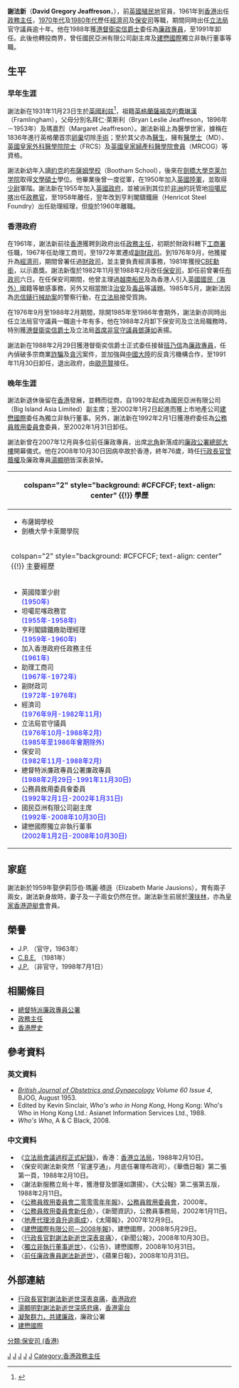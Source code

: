 {{noteTA|G1=UK Places}}
{{Infobox Celebrity
| name = <small>謝法新<br>David Jeaffreson</small>
| image = David Jeaffreson.jpg
|image_size= 150px
| caption =
| birth_date =1931年11月23日
| birth_place ={{UK}}[[利兹|利兹]]
| death_date = 2008年10月30日（76歲）
| death_place= {{HK}}
| occupation = [[殖民地|殖民地]][[官員|官員]]
| nationality = 
| salary = 
| networth = 
| spouse =
| website =
| footnotes = 
}}

'''謝法新'''{{CBE}}{{JP}}（'''David Gregory Jeaffreson'''，{{bd|1931年|11月23日|2008年|10月30日|J}}），前[[英國|英國]][[英國殖民地|殖民地]]官員，1961年到[[香港|香港]]出任[[政務主任|政務主任]]，[[香港1970年代|1970年代]]及[[香港1980年代|1980年代]]歷任[[經濟司|經濟司]]及[[保安司|保安司]]等職，期間同時出任[[立法局|立法局]]官守議員逾十年。他在1988年獲[[香港總督|港督]][[衛奕信|衛奕信爵士]]委任為[[廉政公署_(香港)|廉政專員]]，至1991年卸任。此後他轉投商界，曾任國民亞洲有限公司副主席及[[建懋國際|建懋國際]]獨立非執行董事等職。

==生平==
===早年生涯===
謝法新在1931年11月23日生於[[英國|英國]][[利兹|利兹]]<ref>{{cite web|title=David G Jeaffreson, 1931|url=https://www.familysearch.org/ark:/61903/1:1:QVQ7-43H2|work=England and Wales Birth Registration Index, 1837-2008|via=FamilySearch|date=2014-10-01|access-date=2022-05-08|language=en}}</ref>，祖籍[[英格兰|英格蘭]][[薩福克郡|薩福克]]的[[費琳漢|費琳漢]]（Framlingham），父母分別名拜仁·萊斯利（Bryan Leslie Jeaffreson，1896年－1953年）及瑪嘉烈（Margaret Jeaffreson）。謝法新祖上為醫學世家，據稱在1836年進行英格蘭首宗[[卵巢|卵巢]]切除[[手術|手術]]；至於其父亦為[[醫生|醫生]]，擁有[[醫學士|醫學士]]（MD）、[[英國皇家外科醫學院|英國皇家外科醫學院院士]]（FRCS）及[[英國皇家婦產科醫學院|英國皇家婦產科醫學院會員]]（MRCOG）等資格。

謝法新幼年入讀[[約克|約克]]的[[布薩姆學校|布薩姆學校]]（Bootham School），後來在[[剑桥大学|劍橋大學]][[剑桥大学克莱尔学院|克莱尔学院]]取得[[文學碩士|文學碩士]]學位。他畢業後曾一度從軍，在1950年加入[[英國陸軍|英國陸軍]]，並取得[[少尉|少尉]]軍階。謝法新在1955年加入[[女王陛下政府|英國政府]]，並被派到其位於[[非洲|非洲]]的託管地[[坦噶尼喀|坦噶尼喀]]出任[[政務官|政務官]]，至1958年離任，翌年改到亨利閣鑄鐵廠（Henricot Steel Foundry）出任助理經理，但旋於1960年離職。

===香港政府===
在1961年，謝法新前往[[香港|香港]]獲聘到政府出任[[政務主任|政務主任]]，初期於財政科轄下[[工商署|工商署]]任職，1967年任助理工商司，至1972年累遷成[[副財政司|副財政司]]。到1976年9月，他獲擢升為[[經濟發展及勞工局|經濟司]]，期間曾署任過[[香港特別行政區財政司司長|財政司]]，並主要負責經濟事務，1981年獲授[[CBE|CBE勳銜]]，以示嘉獎。謝法新復於1982年11月至1988年2月改任[[保安司|保安司]]，卸任前曾署任[[布政司|布政司]]六日。在任保安司期間，他曾主理過[[香港越南船民問題|越南船民]]及為香港人引入[[英國國民（海外）|英國國民（海外）]]國籍等敏感事務，另外又相當關注[[香港治安|治安]]及[[毒品|毒品]]等議題。1985年5月，謝新法因為[[忠信錶行械劫案|忠信錶行械劫案]]的警察行動，在[[香港立法局|立法局]]接受質詢。

在1976年9月至1988年2月期間，除開1985年至1986年會期外，謝法新亦同時出任立法局官守議員一職逾十年有多，他在1988年2月卸下保安司及立法局職務時，特別獲[[香港總督|港督]][[衛奕信|衛奕信爵士]]及立法局[[首席非官守議員|首席非官守議員]][[鄧蓮如|鄧蓮如]]表揚。

謝法新在1988年2月29日獲港督衛奕信爵士正式委任接替[[班乃信|班乃信]]為[[廉政公署_(香港)|廉政專員]]，任內偵破多宗商業[[詐騙|詐騙]]及[[貪污|貪污]]案件，並加強與[[中國大陸|中國大陸]]的反貪污機構合作，至1991年11月30日卸任，退出政府，由[[歐亮賢|歐亮賢]]接任。

===晚年生涯===
謝法新退休後留在[[香港|香港]]發展，並轉而從商，自1992年起成為國民亞洲有限公司（Big Island Asia Limited）副主席；至2002年1月2日起進而獲上市地產公司[[建懋國際|建懋國際]]委任為獨立非執行董事。另外，謝法新在1992年2月1日獲港府委任為[[香港公務員敘用委員會|公務員敘用委員會]]委員，至2002年1月31日卸任。

謝法新曾在2007年12月與多位前任廉政專員，出席[[北角|北角]]新落成的[[廉政公署總部大樓|廉政公署總部大樓]]開幕儀式。他在2008年10月30日因病卒故於香港，終年76歲，時任[[香港特別行政區行政長官|行政長官]][[曾蔭權|曾蔭權]]及廉政專員[[湯顯明|湯顯明]]皆深表哀悼。

{| class="infobox bordered" style="width: 17em; font-size: 90%; text-align: left; float:right;" cellpadding="3"
|-
! colspan="2" style="background: #CFCFCF; text-align: center" {{!}} 學歷
|- 
| colspan="2" style="font-size: 90%" |<div style="text-align: left">
*布薩姆學校
*劍橋大學卡萊爾學院
|-
! colspan="2" style="background: #CFCFCF; text-align: center" {{!}} 主要經歷
|- 
| colspan="2" style="font-size: 90%" |<div style="text-align: left">
*英國陸軍少尉<br><span style="color: blue;">(1950年)</span>
*坦噶尼喀政務官<br><span style="color: blue;">(1955年-1958年)</span>
*亨利閣鑄鐵廠助理經理<br><span style="color: blue;">(1959年-1960年)</span>
*加入香港政府任政務主任<br><span style="color: blue;">(1961年)</span>
*助理工商司<br><span style="color: blue;">(1967年-1972年)</span>
*副財政司<br><span style="color: blue;">(1972年-1976年)</span>
*經濟司<br><span style="color: blue;">(1976年9月-1982年11月)</span>
*立法局官守議員<br><span style="color: blue;">(1976年10月-1988年2月)<br>(1985年至1986年會期除外)</span>
*保安司<br><span style="color: blue;">(1982年11月-1988年2月)</span>
*總督特派廉政專員公署廉政專員<br><span style="color: blue;">(1988年2月29日-1991年11月30日)</span>
*公務員敘用委員會委員<br><span style="color: blue;">(1992年2月1日-2002年1月31日)</span>
*國民亞洲有限公司副主席<br><span style="color: blue;">(1992年-2008年10月30日)</span>
*建懋國際獨立非執行董事<br><span style="color: blue;">(2002年1月2日-2008年10月30日)</span>	
</div>
|}

==家庭==
謝法新於1959年娶伊莉莎伯·瑪麗·積遜（Elizabeth Marie Jausions），育有兩子兩女，謝法新身故時，妻子及一子兩女仍然在世。謝法新生前居於[[薄扶林|薄扶林]]，亦為[[香港遊艇會|皇家香港遊艇會]]會員。

==榮譽==
* J.P. （官守，1963年）
* [[CBE|C.B.E.]] （1981年）
* [[太平紳士|J.P.]] （非官守，1998年7月1日）

==相關條目==
* [[廉政公署_(香港)|總督特派廉政專員公署]]
* [[政務主任|政務主任]]
* [[香港歷史|香港歷史]]

==參考資料==
===英文資料===
<div class="references-small">
* ''[http://www3.interscience.wiley.com/journal/119783541/abstract British Journal of Obstetrics and Gynaecology]{{Webarchive|url=https://archive.today/20110813195825/http://www3.interscience.wiley.com/journal/119783541/abstract |date=2011-08-13 }} Volume 60 Issue 4'', BJOG, August 1953.
* Edited by Kevin Sinclair, ''Who's who in Hong Kong'', Hong Kong: Who's Who in Hong Kong Ltd.: Asianet Information Services Ltd., 1988.
* ''Who's Who'', A & C Black, 2008.
</div>

===中文資料===
<div class="references-small">
* 《[http://www.legco.gov.hk/yr87-88/chinese/lc_sitg/hansard/h880210.pdf 立法局會議過程正式紀錄]{{Wayback|url=http://www.legco.gov.hk/yr87-88/chinese/lc_sitg/hansard/h880210.pdf |date=20070927191919 }}》，香港：[[香港立法局|香港立法局]]，1988年2月10日。
* 〈保安司謝法新突然「官運亨通」，月底任署理布政司〉，《華僑日報》第二張第一頁，1988年2月10日。
* 〈謝法新服務立局十年，獲港督及鄧蓮如讚揚〉，《大公報》第二張第五版，1988年2月11日。
* 《[https://web.archive.org/web/20061229232600/http://www.psc.gov.hk/tc_chi/ann_rep/files/00repc.pdf 公務員敘用委員會二零零零年年報]》，[[公務員敘用委員會|公務員敘用委員會]]，2000年。
* 〈[https://web.archive.org/web/20110716082753/http://www.csb.gov.hk/print/tc_chi/info/869.html 公務員敘用委員會新任命]〉，《新聞資訊》，公務員事務局，2002年1月11日。
* 〈[http://the-sun.on.cc/channels/news/20071209/20071209025724_0000.html 地產代理涉貪升逾兩成]{{Wayback|url=http://the-sun.on.cc/channels/news/20071209/20071209025724_0000.html |date=20110723151305 }}〉，《太陽報》，2007年12月9日。
* 《[http://www.capitalfp.com.hk/pdf/0108/BUILDMORE%20AR%20(080523)/C0108_080523_AR.PDF 建懋國際有限公司－2008年報]{{Wayback|url=http://www.capitalfp.com.hk/pdf/0108/BUILDMORE%20AR%20(080523)/C0108_080523_AR.PDF |date=20110721085249 }}》，建懋國際，2008年5月29日。
* 〈[http://www.info.gov.hk/gia/general/200810/30/P200810300273.htm 行政長官對謝法新逝世深表哀痛]{{Wayback|url=http://www.info.gov.hk/gia/general/200810/30/P200810300273.htm |date=20100922072058 }}〉，《新聞公報》，2008年10月30日。
* 〈[http://www.capitalfp.com.hk/pdf/CFP2008/1031/C0108.PDF 獨立非執行董事逝世]{{Wayback|url=http://www.capitalfp.com.hk/pdf/CFP2008/1031/C0108.PDF |date=20110721085406 }}〉，《公告》，建懋國際，2008年10月31日。
* 〈[https://web.archive.org/web/20081102085710/http://www1.appledaily.atnext.com/template/apple/art_main.cfm?iss_id=20081031&sec_id=4104&subsec_id=11867&art_id=11787098 前任廉政專員謝法新逝世]〉，《蘋果日報》，2008年10月31日。
</div>

==外部連結==
* [http://www.info.gov.hk/gia/general/200810/30/P200810300273.htm 行政長官對謝法新逝世深表哀痛]{{Wayback|url=http://www.info.gov.hk/gia/general/200810/30/P200810300273.htm |date=20100922072058 }}，[[香港政府|香港政府]]
* [http://www.rthk.org.hk/rthk/news/expressnews/20081030/news_20081030_55_534371.htm 湯顯明對謝法新逝世深感悲痛]，[[香港電台|香港電台]]
* [http://www.icac.org.hk/icac/book/ann.pdf 凝聚群力，共建廉政]{{Wayback|url=http://www.icac.org.hk/icac/book/ann.pdf |date=20091229235252 }}，廉政公署
* [http://www.capitalfp.com.hk/chi/index.jsp?co=108 建懋國際]{{Wayback|url=http://www.capitalfp.com.hk/chi/index.jsp?co=108 |date=20071006100906 }}

{{start box}}
{{s-off}}
{{s-bef | before=[[鍾信|鍾信]]}}
{{s-ttl | title=[[經濟司|經濟司]] | years=1976年–1982年}}
{{s-aft | after=[[翟克誠|翟克誠]]}}
{{s-bef | before=[[戴宏志|戴宏志]]}}
{{s-ttl | title=[[保安局_(香港)|保安司]] | years=1982年–1988年}}
{{s-aft | after=[[班乃信|班乃信]]}}
{{s-bef | before=[[班乃信|班乃信]]}}
{{s-ttl | title=[[廉政公署_(香港)|廉政專員]] | years=1988年–1991年}}
{{s-aft | after=[[歐亮賢|歐亮賢]]}}
{{end box}}

{{香港廉政專員}}

[[Category:CBE勳銜|J]]
[[分類:保安司_(香港)|分類:保安司 (香港)]]
[[Category:太平紳士|J]]
[[Category:前香港立法局議員|J]]
[[Category:廉政專員|J]]
[[Category:剑桥大学克莱尔学院校友|J]]
[[Category:香港政務主任|Category:香港政務主任]]